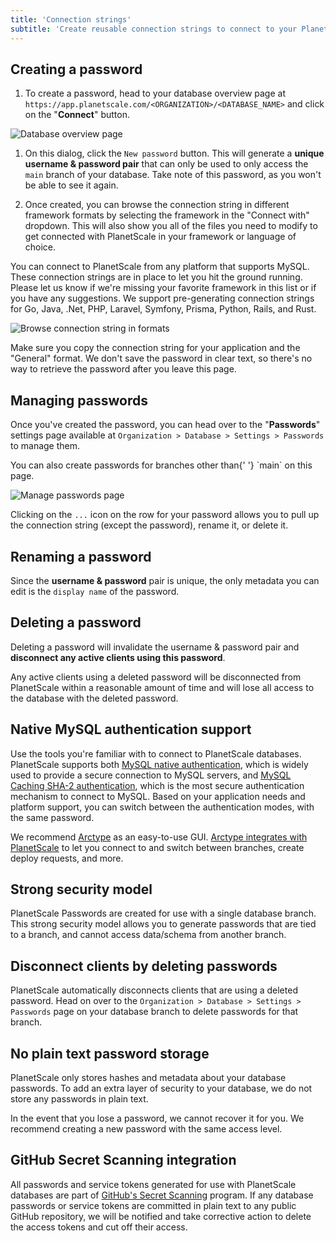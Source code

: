 ```yaml
---
title: 'Connection strings'
subtitle: 'Create reusable connection strings to connect to your PlanetScale database.'
---
```


## Creating a password

1. To create a password, head to your database overview page at `https://app.planetscale.com/<ORGANIZATION>/<DATABASE_NAME>` and click on the "**Connect**" button.

![Database overview page](/img/docs/create_new_password_1.png)

1. On this dialog, click the `New password` button. This will generate a **unique username & password pair** that can only be used to only access the `main` branch of your database. Take note of this password, as you won't be able to see it again.

2. Once created, you can browse the connection string in different framework formats by selecting the framework in the "Connect with" dropdown. This will also show you all of the files you need to modify to get connected with PlanetScale in your framework or language of choice.

<InfoBlock type="note">
  You can connect to PlanetScale from any platform that supports MySQL. These
  connection strings are in place to let you hit the ground running. Please let
  us know if we're missing your favorite framework in this list or if you have any suggestions. We support pre-generating connection strings for Go, Java, .Net, PHP, Laravel, Symfony, Prisma, Python, Rails, and Rust.
</InfoBlock>

![Browse connection string in formats](/img/docs/create_new_password_3.png)

<InfoBlock type="tip">
  Make sure you copy the connection string for your application and the
  "General" format. We don't save the password in clear text, so there's
  no way to retrieve the password after you leave this page.
</InfoBlock>

## Managing passwords

Once you've created the password, you can head over to the "**Passwords**" settings page available at `Organization > Database > Settings > Passwords` to manage them.

<InfoBlock type="tip">
  You can also create passwords for branches other than{' '}
  `main` on this page.
</InfoBlock>

![Manage passwords page](/img/docs/manage_passwords.png)

Clicking on the `...` icon on the row for your password allows you to pull up the connection string (except the password), rename it, or delete it.

## Renaming a password

Since the **username & password** pair is unique, the only metadata you can edit is the `display name` of the password.

## Deleting a password

Deleting a password will invalidate the username & password pair and **disconnect any active clients using this password**.

<InfoBlock type="note">
  Any active clients using a deleted password will be disconnected from
  PlanetScale within a reasonable amount of time and will lose all access to the
  database with the deleted password.
</InfoBlock>

## Native MySQL authentication support

Use the tools you're familiar with to connect to PlanetScale databases.
PlanetScale supports both [MySQL native authentication](https://dev.mysql.com/doc/refman/8.0/en/native-pluggable-authentication.html), which is widely used to provide a secure connection to MySQL servers,
and [MySQL Caching SHA-2 authentication](https://dev.mysql.com/doc/refman/8.0/en/caching-sha2-pluggable-authentication.html), which is the most secure authentication mechanism to connect to MySQL.
Based on your application needs and platform support, you can switch between the authentication modes, with the same password.

We recommend [Arctype](https://arctype.com/) as an easy-to-use GUI. [Arctype integrates with PlanetScale](https://docs.arctype.com/connect/planetscale) to let you connect to and switch between branches, create deploy requests, and more.

## Strong security model

PlanetScale Passwords are created for use with a single database branch.
This strong security model allows you to generate passwords that are tied to a branch, and cannot access data/schema from another branch.

## Disconnect clients by deleting passwords

PlanetScale automatically disconnects clients that are using a deleted password.
Head on over to the `Organization > Database > Settings > Passwords` page on your database branch to delete passwords for that branch.

## No plain text password storage

PlanetScale only stores hashes and metadata about your database passwords.
To add an extra layer of security to your database, we do not store any passwords in plain text.

<InfoBlock type="note">
  In the event that you lose a password, we cannot recover it for you. We
  recommend creating a new password with the same access level.
</InfoBlock>

## GitHub Secret Scanning integration

All passwords and service tokens generated for use with PlanetScale databases are part of [GitHub's Secret Scanning](https://docs.github.com/en/code-security/secret-security/about-secret-scanning) program. If any database passwords or service tokens are committed in plain text to any public GitHub repository, we will be notified and take corrective action to delete the access tokens and cut off their access.
